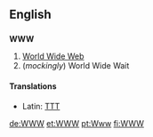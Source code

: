 ==English==
==={{initialism}}===
'''WWW'''

#[[World Wide Web]]
#(''mockingly'') World Wide Wait

====Translations====
* Latin: [[TTT]]

[[de:WWW]]
[[et:WWW]]
[[pt:Www]]
[[fi:WWW]]